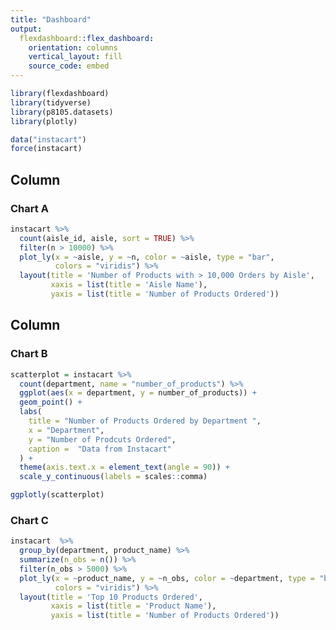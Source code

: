 ```yaml
---
title: "Dashboard"
output: 
  flexdashboard::flex_dashboard:
    orientation: columns
    vertical_layout: fill
    source_code: embed
---
```


```r
library(flexdashboard)
library(tidyverse)
library(p8105.datasets)
library(plotly)

data("instacart")
force(instacart)

```

Column {data-width=600}
-----------------------------------------------------------------------


### Chart A

```r
instacart %>% 
  count(aisle_id, aisle, sort = TRUE) %>% 
  filter(n > 10000) %>% 
  plot_ly(x = ~aisle, y = ~n, color = ~aisle, type = "bar",
          colors = "viridis") %>% 
  layout(title = 'Number of Products with > 10,000 Orders by Aisle',
         xaxis = list(title = 'Aisle Name'), 
         yaxis = list(title = 'Number of Products Ordered'))
```

Column {data-width=400}
-----------------------------------------------------------------------

### Chart B

```r
scatterplot = instacart %>% 
  count(department, name = "number_of_products") %>% 
  ggplot(aes(x = department, y = number_of_products)) +
  geom_point() +
  labs(
    title = "Number of Products Ordered by Department ",
    x = "Department",
    y = "Number of Prodcuts Ordered",
    caption =  "Data from Instacart"
  ) +
  theme(axis.text.x = element_text(angle = 90)) +
  scale_y_continuous(labels = scales::comma)

ggplotly(scatterplot)
```

### Chart C

```r
instacart  %>% 
  group_by(department, product_name) %>% 
  summarize(n_obs = n()) %>% 
  filter(n_obs > 5000) %>% 
  plot_ly(x = ~product_name, y = ~n_obs, color = ~department, type = "bar",
          colors = "viridis") %>% 
  layout(title = 'Top 10 Products Ordered',
         xaxis = list(title = 'Product Name'), 
         yaxis = list(title = 'Number of Products Ordered'))
```

